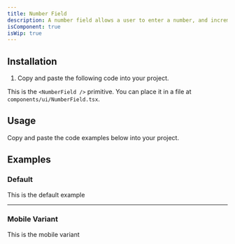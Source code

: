 ```yaml
---
title: Number Field
description: A number field allows a user to enter a number, and increment or decrement the value using stepper buttons.
isComponent: true
isWip: true
---
```


## Installation

1. Copy and paste the following code into your project.

This is the `<NumberField />` primitive. You can place it in a file at `components/ui/NumberField.tsx`.

## Usage

Copy and paste the code examples below into your project.

<ComponentSource src="../../packages/ui/src/NumberField.tsx" />

## Examples

### Default

This is the default example

<ComponentExample name="NumberField" story="default" />

---

### Mobile Variant

This is the mobile variant

<ComponentExample name="NumberField" story="mobile" />
